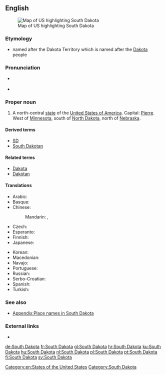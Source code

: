 ==English==

[[Image:Map of USA highlighting South Dakota.png|thumb|right|Map of US highlighting South Dakota]]

===Etymology===
* named after the Dakota Territory which is named after the [[Dakota]] people

===Pronunciation===
* {{a|US}} {{IPA|/ˈsaʊθ dəˈkoʊ.tə/|lang=en}}
* {{audio|En-us-South Dakota.ogg|Audio (US)|lang=en}}

===Proper noun===
{{en-proper noun|head=[[south|South]] [[Dakota]]}}

# A north-central [[state]] of the [[United States of America]]. Capital: [[Pierre]]. West of [[Minnesota]], south of [[North Dakota]], north of [[Nebraska]].

====Derived terms====
* [[SD]]
* [[South Dakotan]]

====Related terms====
* [[Dakota]]
* [[Dakotan]]

====Translations====
{{trans-top|state of the USA}}
* Arabic: {{t|ar|داكوتا الجنوبية|f|tr=dakuuta al-janubíyya|sc=Arab}}
* Basque: {{t|eu|Hego Dakota}}
* Chinese:
*: Mandarin: {{t+|cmn|南達科他|sc=Hani}}, {{t|cmn|南达科他|tr=Nán-Dákētā|sc=Hani}}
* Czech: {{t+|cs|Jižní Dakota|f}}
* Esperanto: {{t|eo|Suda Dakoto}}
* Finnish: {{t+|fi|Etelä-Dakota}}
* Japanese: {{t|ja|サウスダコタ|tr=Sausu-Dakota|sc=Jpan}}
{{trans-mid}}
* Korean: {{t|ko|사우스다코타|tr=Sauseu-Dakota|sc=Kore}}
* Macedonian: {{t|mk|Јужна Дакота|f|tr=Júžna Dakóta}}
* Navajo: {{t|nv|Shádiʼááhjí Díkóodah hahoodzo}}
* Portuguese: {{t+|pt|Dakota do Sul|f}}
* Russian: {{t|ru|Южная Дакота|f|tr=Júžnaja Dakóta}}
* Serbo-Croatian: {{t|sh|Južna Dakota}}
* Spanish: {{t+|es|Dakota del Sur|f}}
* Turkish: {{t|tr|South Dakota}}
{{trans-bottom}}

===See also===
* [[Appendix:Place names in South Dakota]]

===External links===
* {{pedialite}}

[[Category:en:States of the United States]]
[[Category:South Dakota]]

[[de:South Dakota]]
[[fr:South Dakota]]
[[gl:South Dakota]]
[[hr:South Dakota]]
[[ku:South Dakota]]
[[hu:South Dakota]]
[[nl:South Dakota]]
[[pl:South Dakota]]
[[pt:South Dakota]]
[[fi:South Dakota]]
[[sv:South Dakota]]